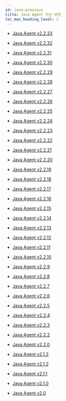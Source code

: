 ```yaml
---
id: java-previous
title: Java Agent 지난 버전
toc_max_heading_level: 2
---
```


* [Java Agent v2.2.33](java-2_2_33)

* [Java Agent v2.2.32](java-2_2_32)

* [Java Agent v2.2.31](java-2_2_31)

* [Java Agent v2.2.30](java-2_2_30)

* [Java Agent v2.2.29](java-2_2_29)

* [Java Agent v2.2.28](java-2_2_28)

* [Java Agent v2.2.27](java-2_2_27)

* [Java Agent v2.2.26](java-2_2_26)

* [Java Agent v2.2.25](java-2_2_25)

* [Java Agent v2.2.24](java-2_2_24)

* [Java Agent v2.2.23](java-2_2_23)

* [Java Agent v2.2.22](java-2_2_22)

* [Java Agent v2.2.21](java-2_2_21)

* [Java Agent v2.2.20](java-2_2_20)

* [Java Agent v2.2.19](java-2_2_19)

* [Java Agent v2.2.18](java-2_2_18)

* [Java Agent v2.2.17](java-2_2_17)

* [Java Agent v2.2.16](java-2_2_16)

* [Java Agent v2.2.15](java-2_2_15)

* [Java Agent v2.2.14](java-2_2_14)

* [Java Agent v2.2.13](java-2_2_13)

* [Java Agent v2.2.12](java-2_2_12)

* [Java Agent v2.2.11](java-2_2_11)

* [Java Agent v2.2.10](java-2_2_10)

* [Java Agent v2.2.9](java-2_2_9)

* [Java Agent v2.2.8](java-2_2_8)

* [Java Agent v2.2.7](java-2_2_7)

* [Java Agent v2.2.6](java-2_2_6)

* [Java Agent v2.2.5](java-2_2_5)

* [Java Agent v2.2.4](java-2_2_4)

* [Java Agent v2.2.3](java-2_2_3)

* [Java Agent v2.2.2](java-2_2_2)

* [Java Agent v2.2.0](java-2_2_0)

* [Java Agent v2.1.3](java-2_1_3)

* [Java Agent v2.1.2](java-2_1_2)

* [Java Agent v2.1.1](java-2_1_1)

* [Java Agent v2.1.0](java-2_1_0)

* [Java Agent v2.0](java-2_0)